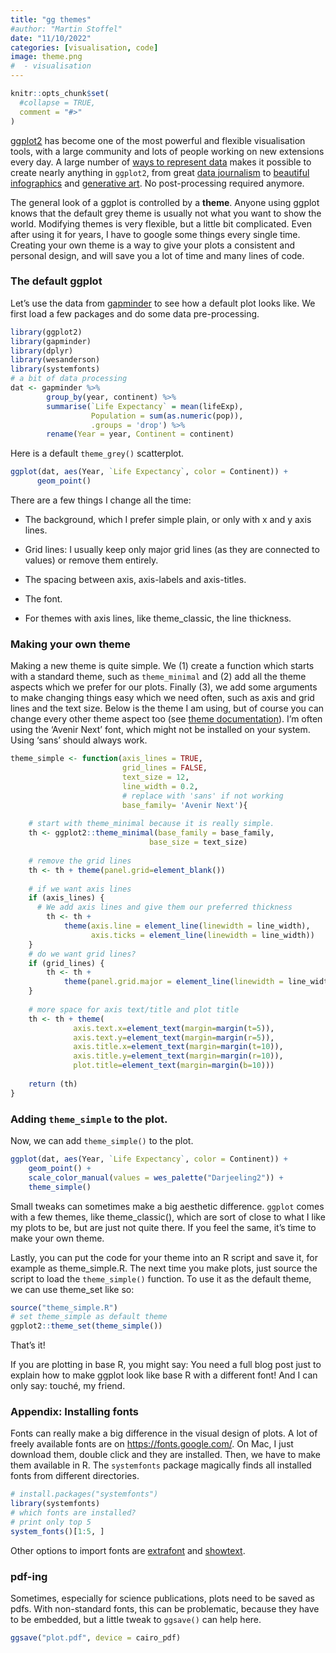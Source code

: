 ```yaml
---
title: "gg themes"
#author: "Martin Stoffel"
date: "11/10/2022"
categories: [visualisation, code]
image: theme.png
#  - visualisation
---
```


```r
knitr::opts_chunk$set(
  #collapse = TRUE,
  comment = "#>"
)
```

[ggplot2](https://ggplot2.tidyverse.org/) has become one of the most powerful and flexible visualisation tools, with a large community and lots of people working on new extensions every day. A large number of [ways to represent data](https://www.r-graph-gallery.com/) makes it possible to create nearly anything in `ggplot2`, from great [data journalism](https://bbc.github.io/rcookbook/) to [beautiful infographics](https://www.cedricscherer.com/top/dataviz/) and [generative art](https://www.data-imaginist.com/art). No post-processing required anymore.

The general look of a ggplot is controlled by a **theme**. Anyone using ggplot knows that the default grey theme is usually not what you want to show the world. Modifying themes is very flexible, but a little bit complicated. Even after using it for years, I have to google some things every single time. Creating your own theme is a way to give your plots a consistent and personal design, and will save you a lot of time and many lines of code.

### The default ggplot

Let's use the data from [gapminder](https://www.gapminder.org/) to see how a default plot looks like. We first load a few packages and do some data pre-processing.

```r
library(ggplot2)
library(gapminder)
library(dplyr)
library(wesanderson)
library(systemfonts)
# a bit of data processing
dat <- gapminder %>% 
        group_by(year, continent) %>% 
        summarise(`Life Expectancy` = mean(lifeExp),
                  Population = sum(as.numeric(pop)), 
                  .groups = 'drop') %>% 
        rename(Year = year, Continent = continent)
```

Here is a default `theme_grey()` scatterplot.

```r
ggplot(dat, aes(Year, `Life Expectancy`, color = Continent)) +
      geom_point()
```

There are a few things I change all the time:

-   The background, which I prefer simple plain, or only with x and y axis lines.

-   Grid lines: I usually keep only major grid lines (as they are connected to values) or remove them entirely.

-   The spacing between axis, axis-labels and axis-titles.

-   The font.

-   For themes with axis lines, like theme_classic, the line thickness.

### Making your own theme

Making a new theme is quite simple. We (1) create a function which starts with a standard theme, such as `theme_minimal` and (2) add all the theme aspects which we prefer for our plots. Finally (3), we add some arguments to make changing things easy which we need often, such as axis and grid lines and the text size. Below is the theme I am using, but of course you can change every other theme aspect too (see [theme documentation](https://ggplot2.tidyverse.org/reference/theme.html)). I'm often using the 'Avenir Next' font, which might not be installed on your system. Using 'sans' should always work.

```r
theme_simple <- function(axis_lines = TRUE, 
                         grid_lines = FALSE,     
                         text_size = 12,       
                         line_width = 0.2,
                         # replace with 'sans' if not working
                         base_family= 'Avenir Next'){ 
        
    # start with theme_minimal because it is really simple.
    th <- ggplot2::theme_minimal(base_family = base_family, 
                               base_size = text_size)
         
    # remove the grid lines 
    th <- th + theme(panel.grid=element_blank())
    
    # if we want axis lines
    if (axis_lines) {
      # We add axis lines and give them our preferred thickness
        th <- th + 
            theme(axis.line = element_line(linewidth = line_width),
                  axis.ticks = element_line(linewidth = line_width))
    } 
    # do we want grid lines?
    if (grid_lines) {
        th <- th + 
            theme(panel.grid.major = element_line(linewidth = line_width))
    }
    
    # more space for axis text/title and plot title 
    th <- th + theme(
              axis.text.x=element_text(margin=margin(t=5)),
              axis.text.y=element_text(margin=margin(r=5)),
              axis.title.x=element_text(margin=margin(t=10)),
              axis.title.y=element_text(margin=margin(r=10)),
              plot.title=element_text(margin=margin(b=10)))
    
    return (th)
}

```

### Adding `theme_simple` to the plot.

Now, we can add `theme_simple()` to the plot.

```r

ggplot(dat, aes(Year, `Life Expectancy`, color = Continent)) +
    geom_point() +
    scale_color_manual(values = wes_palette("Darjeeling2")) + 
    theme_simple()

```

Small tweaks can sometimes make a big aesthetic difference. `ggplot` comes with a few themes, like theme_classic(), which are sort of close to what I like my plots to be, but are just not quite there. If you feel the same, it's time to make your own theme.

Lastly, you can put the code for your theme into an R script and save it, for example as theme_simple.R. The next time you make plots, just source the script to load the `theme_simple()` function. To use it as the default theme, we can use theme_set like so:

```r
source("theme_simple.R") 
# set theme_simple as default theme
ggplot2::theme_set(theme_simple()) 
```

That's it!

If you are plotting in base R, you might say: You need a full blog post just to explain how to make ggplot look like base R with a different font! And I can only say: touché, my friend.

### Appendix: Installing fonts

Fonts can really make a big difference in the visual design of plots. A lot of freely available fonts are on <https://fonts.google.com/>. On Mac, I just download them, double click and they are installed. Then, we have to make them available in R. The `systemfonts` package magically finds all installed fonts from different directories.

```r
# install.packages("systemfonts")
library(systemfonts)
# which fonts are installed?
# print only top 5
system_fonts()[1:5, ]
```

Other options to import fonts are [extrafont](https://cran.r-project.org/web/packages/extrafont/readme/README.html) and [showtext](https://cran.rstudio.com/web/packages/showtext/vignettes/introduction.html).

### pdf-ing

Sometimes, especially for science publications, plots need to be saved as pdfs. With non-standard fonts, this can be problematic, because they have to be embedded, but a little tweak to `ggsave()` can help here.

```r
ggsave("plot.pdf", device = cairo_pdf)
```